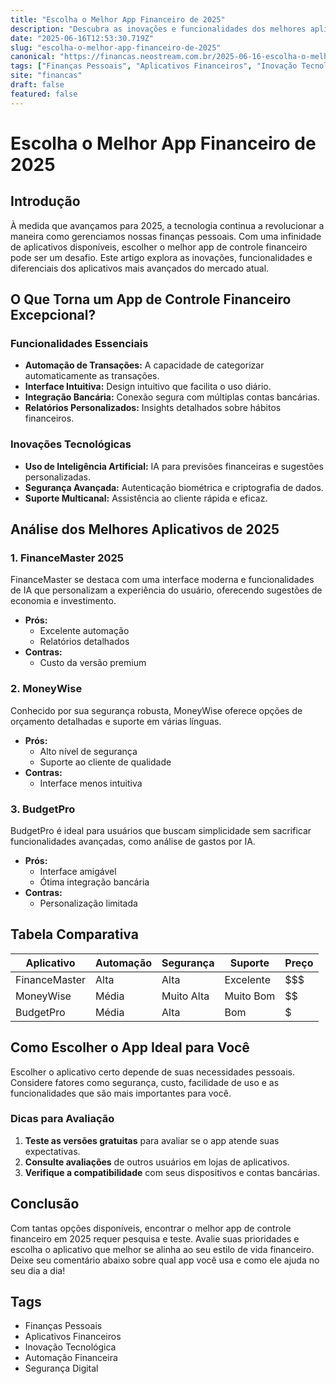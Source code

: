```yaml
---
title: "Escolha o Melhor App Financeiro de 2025"
description: "Descubra as inovações e funcionalidades dos melhores aplicativos para controle financeiro em 2025."
date: "2025-06-16T12:53:30.719Z"
slug: "escolha-o-melhor-app-financeiro-de-2025"
canonical: "https://financas.neostream.com.br/2025-06-16-escolha-o-melhor-app-financeiro-de-2025"
tags: ["Finanças Pessoais", "Aplicativos Financeiros", "Inovação Tecnológica", "Automação Financeira", "Segurança Digital"]
site: "financas"
draft: false
featured: false
---
```


# Escolha o Melhor App Financeiro de 2025

## Introdução

À medida que avançamos para 2025, a tecnologia continua a revolucionar a maneira como gerenciamos nossas finanças pessoais. Com uma infinidade de aplicativos disponíveis, escolher o melhor app de controle financeiro pode ser um desafio. Este artigo explora as inovações, funcionalidades e diferenciais dos aplicativos mais avançados do mercado atual.

## O Que Torna um App de Controle Financeiro Excepcional?

### Funcionalidades Essenciais

- **Automação de Transações:** A capacidade de categorizar automaticamente as transações.
- **Interface Intuitiva:** Design intuitivo que facilita o uso diário.
- **Integração Bancária:** Conexão segura com múltiplas contas bancárias.
- **Relatórios Personalizados:** Insights detalhados sobre hábitos financeiros.

### Inovações Tecnológicas

- **Uso de Inteligência Artificial:** IA para previsões financeiras e sugestões personalizadas.
- **Segurança Avançada:** Autenticação biométrica e criptografia de dados.
- **Suporte Multicanal:** Assistência ao cliente rápida e eficaz.

## Análise dos Melhores Aplicativos de 2025

### 1. FinanceMaster 2025

FinanceMaster se destaca com uma interface moderna e funcionalidades de IA que personalizam a experiência do usuário, oferecendo sugestões de economia e investimento.

- **Prós:**
  - Excelente automação
  - Relatórios detalhados
- **Contras:**
  - Custo da versão premium

### 2. MoneyWise

Conhecido por sua segurança robusta, MoneyWise oferece opções de orçamento detalhadas e suporte em várias línguas.

- **Prós:**
  - Alto nível de segurança
  - Suporte ao cliente de qualidade
- **Contras:**
  - Interface menos intuitiva

### 3. BudgetPro

BudgetPro é ideal para usuários que buscam simplicidade sem sacrificar funcionalidades avançadas, como análise de gastos por IA.

- **Prós:**
  - Interface amigável
  - Ótima integração bancária
- **Contras:**
  - Personalização limitada

## Tabela Comparativa

| Aplicativo   | Automação | Segurança | Suporte     | Preço     |
|--------------|-----------|-----------|-------------|-----------|
| FinanceMaster| Alta      | Alta      | Excelente   | $$$       |
| MoneyWise    | Média     | Muito Alta| Muito Bom   | $$        |
| BudgetPro    | Média     | Alta      | Bom         | $         |

## Como Escolher o App Ideal para Você

Escolher o aplicativo certo depende de suas necessidades pessoais. Considere fatores como segurança, custo, facilidade de uso e as funcionalidades que são mais importantes para você.

### Dicas para Avaliação

1. **Teste as versões gratuitas** para avaliar se o app atende suas expectativas.
2. **Consulte avaliações** de outros usuários em lojas de aplicativos.
3. **Verifique a compatibilidade** com seus dispositivos e contas bancárias.

## Conclusão

Com tantas opções disponíveis, encontrar o melhor app de controle financeiro em 2025 requer pesquisa e teste. Avalie suas prioridades e escolha o aplicativo que melhor se alinha ao seu estilo de vida financeiro. Deixe seu comentário abaixo sobre qual app você usa e como ele ajuda no seu dia a dia!

## Tags

- Finanças Pessoais
- Aplicativos Financeiros
- Inovação Tecnológica
- Automação Financeira
- Segurança Digital
